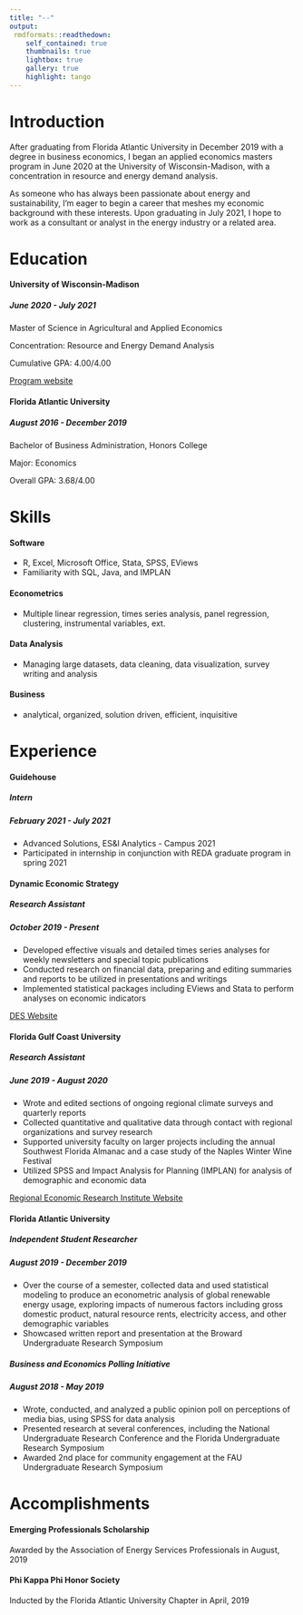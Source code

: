 ```yaml
---
title: "--"
output:
 rmdformats::readthedown:
    self_contained: true
    thumbnails: true
    lightbox: true
    gallery: true
    highlight: tango
---
```


# Introduction
After graduating from Florida Atlantic University in December 2019 with a degree in business economics, I began an applied economics masters program in June 2020 at the University of Wisconsin-Madison, with a concentration in resource and energy demand analysis.

As someone who has always been passionate about energy and sustainability, I'm eager to begin a career that meshes my economic background with these interests. Upon graduating in July 2021, I hope to work as a consultant or analyst in the energy industry or a related area. 

# Education
#### University of Wisconsin-Madison  	
##### June 2020 - July 2021


Master of Science in Agricultural and Applied Economics 

Concentration: Resource and Energy Demand Analysis

Cumulative GPA: 4.00/4.00

[Program website](https://reda.aae.wisc.edu/about/)



#### Florida Atlantic University 
##### August 2016 - December 2019

Bachelor of Business Administration, Honors College

Major: Economics

Overall GPA: 3.68/4.00




# Skills
#### Software
- R, Excel, Microsoft Office, Stata, SPSS, EViews 
- Familiarity with SQL, Java, and IMPLAN

#### Econometrics
- Multiple linear regression, times series analysis, panel regression, clustering, instrumental variables, ext. 

#### Data Analysis
- Managing large datasets, data cleaning, data visualization, survey writing and analysis

#### Business
- analytical, organized, solution driven, efficient, inquisitive 




# Experience

#### Guidehouse 
##### Intern
##### February 2021 - July 2021

- Advanced Solutions, ES&I Analytics - Campus 2021
- Participated in internship in conjunction with REDA graduate program in spring 2021


#### Dynamic Economic Strategy
##### Research Assistant
##### October 2019 - Present

- Developed effective visuals and detailed times series analyses for weekly newsletters and special topic publications
- Conducted research on financial data, preparing and editing summaries and reports to be utilized in presentations and writings 
- Implemented statistical packages including EViews and Stata to perform analyses on economic indicators 

[DES Website](https://www.johnesilvia.com/)



#### Florida Gulf Coast University
##### Research Assistant
##### June 2019 - August 2020

- Wrote and edited sections of ongoing regional climate surveys and quarterly reports
- Collected quantitative and qualitative data through contact with regional organizations and survey research 
- Supported university faculty on larger projects including the annual Southwest Florida Almanac and a case study of the Naples Winter Wine Festival
- Utilized SPSS and Impact Analysis for Planning (IMPLAN) for analysis of demographic and economic data

[Regional Economic Research Institute Website](https://www.fgcu.edu/cob/reri/)


#### Florida Atlantic University
##### Independent Student Researcher
##### August 2019 - December 2019

- Over the course of a semester, collected data and used statistical modeling to produce an econometric analysis of global renewable energy usage, exploring impacts of numerous factors including gross domestic product, natural resource rents, electricity access, and other demographic variables
- Showcased written report and presentation at the Broward Undergraduate Research Symposium 

##### Business and Economics Polling Initiative
##### August 2018 - May 2019

- Wrote, conducted, and analyzed a public opinion poll on perceptions of media bias, using SPSS for data analysis
- Presented research at several conferences, including the National Undergraduate Research Conference and the Florida Undergraduate Research Symposium 
- Awarded 2nd place for community engagement at the FAU Undergraduate Research Symposium

# Accomplishments
#### Emerging Professionals Scholarship
Awarded by the Association of Energy Services Professionals in August, 2019

#### Phi Kappa Phi Honor Society
Inducted by the Florida Atlantic University Chapter in April, 2019



